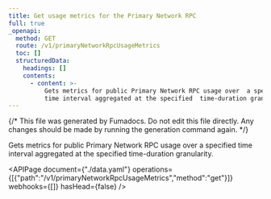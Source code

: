 ```yaml
---
title: Get usage metrics for the Primary Network RPC
full: true
_openapi:
  method: GET
  route: /v1/primaryNetworkRpcUsageMetrics
  toc: []
  structuredData:
    headings: []
    contents:
      - content: >-
          Gets metrics for public Primary Network RPC usage over  a specified
          time interval aggregated at the specified  time-duration granularity.
---
```


{/* This file was generated by Fumadocs. Do not edit this file directly. Any changes should be made by running the generation command again. */}

Gets metrics for public Primary Network RPC usage over  a specified time interval aggregated at the specified  time-duration granularity.

<APIPage document={"./data.yaml"} operations={[{"path":"/v1/primaryNetworkRpcUsageMetrics","method":"get"}]} webhooks={[]} hasHead={false} />